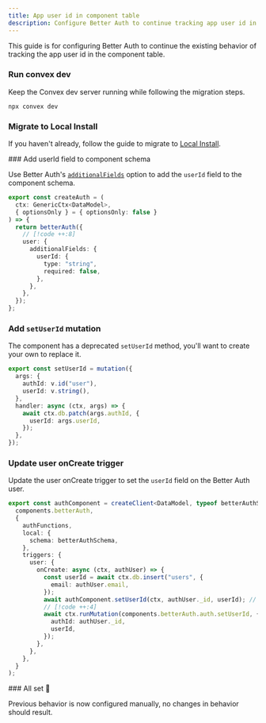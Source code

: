 ```yaml
---
title: App user id in component table
description: Configure Better Auth to continue tracking app user id in component table
---
```


This guide is for configuring Better Auth to continue the existing behavior of
tracking the app user id in the component table.

<div className="fd-steps">

<div className="fd-step">

### Run convex dev

Keep the Convex dev server running while following the migration steps.

```npm
npx convex dev
```

</div>

<div className="fd-step">

### Migrate to Local Install

If you haven't already, follow the guide to migrate to [Local Install](/local-install).

</div>

<div className="fd-step">
### Add userId field to component schema

Use Better Auth's
[`additionalFields`](https://www.better-auth.com/docs/concepts/database#extending-core-schema)
option to add the `userId` field to the component schema.

```ts title="convex/auth.ts"
export const createAuth = (
  ctx: GenericCtx<DataModel>,
  { optionsOnly } = { optionsOnly: false }
) => {
  return betterAuth({
    // [!code ++:8]
    user: {
      additionalFields: {
        userId: {
          type: "string",
          required: false,
        },
      },
    },
  });
};
```

</div>

<div className="fd-step">

### Add `setUserId` mutation

The component has a deprecated `setUserId` method, you'll want to create your
own to replace it.

```ts title="convex/betterAuth/auth.ts"
export const setUserId = mutation({
  args: {
    authId: v.id("user"),
    userId: v.string(),
  },
  handler: async (ctx, args) => {
    await ctx.db.patch(args.authId, {
      userId: args.userId,
    });
  },
});
```

</div>

<div className="fd-step">

### Update user onCreate trigger

Update the user onCreate trigger to set the `userId` field on the Better Auth user.

```ts title="convex/auth.ts"
export const authComponent = createClient<DataModel, typeof betterAuthSchema>(
  components.betterAuth,
  {
    authFunctions,
    local: {
      schema: betterAuthSchema,
    },
    triggers: {
      user: {
        onCreate: async (ctx, authUser) => {
          const userId = await ctx.db.insert("users", {
            email: authUser.email,
          });
          await authComponent.setUserId(ctx, authUser._id, userId); // [!code --]
          // [!code ++:4]
          await ctx.runMutation(components.betterAuth.auth.setUserId, {
            authId: authUser._id,
            userId,
          });
        },
      },
    },
  }
);
```

</div>

<div className="fd-step">
### All set 🎉

Previous behavior is now configured manually, no changes in behavior should result.

</div>
</div>
